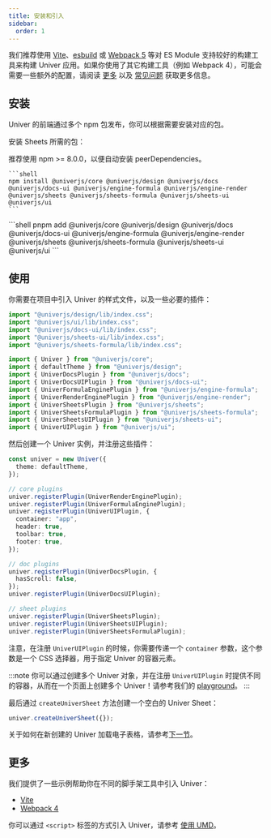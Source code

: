 ```yaml
---
title: 安装和引入
sidebar:
  order: 1
---
```


我们推荐使用 [Vite](https://vitejs.dev/)、[esbuild](https://esbuild.github.io/) 或 [Webpack 5](https://webpack.js.org/) 等对 ES Module 支持较好的构建工具来构建 Univer 应用。如果你使用了其它构建工具（例如 Webpack 4），可能会需要一些额外的配置，请阅读 [更多](/zh-cn/guides/quick-start/#更多) 以及 [常见问题](/zh-cn/guides/troubleshooting) 获取更多信息。

## 安装

Univer 的前端通过多个 npm 包发布，你可以根据需要安装对应的包。

安装 Sheets 所需的包：


<Tabs>
  <TabItem label="npm">
    推荐使用 npm >= 8.0.0，以便自动安装 peerDependencies。

    ```shell
    npm install @univerjs/core @univerjs/design @univerjs/docs @univerjs/docs-ui @univerjs/engine-formula @univerjs/engine-render @univerjs/sheets @univerjs/sheets-formula @univerjs/sheets-ui @univerjs/ui
    ```
  </TabItem>

  <TabItem label="pnpm">
    ```shell
    pnpm add @univerjs/core @univerjs/design @univerjs/docs @univerjs/docs-ui @univerjs/engine-formula @univerjs/engine-render @univerjs/sheets @univerjs/sheets-formula @univerjs/sheets-ui @univerjs/ui
    ```
  </TabItem>
</Tabs>

## 使用

你需要在项目中引入 Univer 的样式文件，以及一些必要的插件：

```typescript title="main.ts"
import "@univerjs/design/lib/index.css";
import "@univerjs/ui/lib/index.css";
import "@univerjs/docs-ui/lib/index.css";
import "@univerjs/sheets-ui/lib/index.css";
import "@univerjs/sheets-formula/lib/index.css";

import { Univer } from "@univerjs/core";
import { defaultTheme } from "@univerjs/design";
import { UniverDocsPlugin } from "@univerjs/docs";
import { UniverDocsUIPlugin } from "@univerjs/docs-ui";
import { UniverFormulaEnginePlugin } from "@univerjs/engine-formula";
import { UniverRenderEnginePlugin } from "@univerjs/engine-render";
import { UniverSheetsPlugin } from "@univerjs/sheets";
import { UniverSheetsFormulaPlugin } from "@univerjs/sheets-formula";
import { UniverSheetsUIPlugin } from "@univerjs/sheets-ui";
import { UniverUIPlugin } from "@univerjs/ui";
```

然后创建一个 Univer 实例，并注册这些插件：

```typescript title="main.ts" {9}
const univer = new Univer({
  theme: defaultTheme,
});

// core plugins
univer.registerPlugin(UniverRenderEnginePlugin);
univer.registerPlugin(UniverFormulaEnginePlugin);
univer.registerPlugin(UniverUIPlugin, {
  container: "app",
  header: true,
  toolbar: true,
  footer: true,
});

// doc plugins
univer.registerPlugin(UniverDocsPlugin, {
  hasScroll: false,
});
univer.registerPlugin(UniverDocsUIPlugin);

// sheet plugins
univer.registerPlugin(UniverSheetsPlugin);
univer.registerPlugin(UniverSheetsUIPlugin);
univer.registerPlugin(UniverSheetsFormulaPlugin);
```

注意，在注册 `UniverUIPlugin` 的时候，你需要传递一个 `container` 参数，这个参数是一个 CSS 选择器，用于指定 Univer 的容器元素。

:::note
你可以通过创建多个 Univer 对象，并在注册 `UniverUIPlugin` 时提供不同的容器，从而在一个页面上创建多个 Univer！请参考我们的 [playground](/playground/?title=Multi%20Instance)。
:::

最后通过 `createUniverSheet` 方法创建一个空白的 Univer Sheet：

```typescript title="main.ts"
univer.createUniverSheet({});
```

关于如何在新创建的 Univer 加载电子表格，请参考[下一节](/zh-cn/guides/quick-start/data)。

## 更多

我们提供了一些示例帮助你在不同的脚手架工具中引入 Univer：

- [Vite](/playground/?title=Vite)
- [Webpack 4](/playground/?title=Webpack%204)

你可以通过 `<script>` 标签的方式引入 Univer，请参考 [使用 UMD](/zh-cn/guides/quick-start/umd/)。
